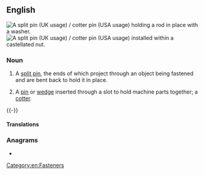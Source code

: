 ==English==
[[File:Cotter Pin (PSF).png|thumb|A split pin (UK usage) / cotter pin (USA usage) holding a rod in place with a washer.]]
[[File:SPLINTgebogen.jpg|thumb|A split pin (UK usage) / cotter pin (USA usage) installed within a [[castellated nut]].]]
{{wikipedia|cotter pin|mul=split pin}}

===Noun===
{{en-noun}}

# {{lb|en|US}} A [[split pin]], the ends of which project through an object being fastened and are bent back to hold it in place.
# {{lb|en|UK}} A [[pin]] or [[wedge]] inserted through a slot to hold machine parts together; a [[cotter]].
{{-}}

====Translations====
{{trans-see|type of pin|split pin}}

{{trans-see|pin or wedge inserted through a slot|cotter}}

===Anagrams===
* {{anagrams|en|a=ceinoprtt|citropten|protectin}}

[[Category:en:Fasteners]]